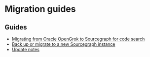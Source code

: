 # Migration guides

## Guides

- [Migrating from Oracle OpenGrok to Sourcegraph for code search](/admin/migration/opengrok)
- [Back up or migrate to a new Sourcegraph instance](/admin/deploy/migrate-backup)
- [Update notes](/admin/updates/)
